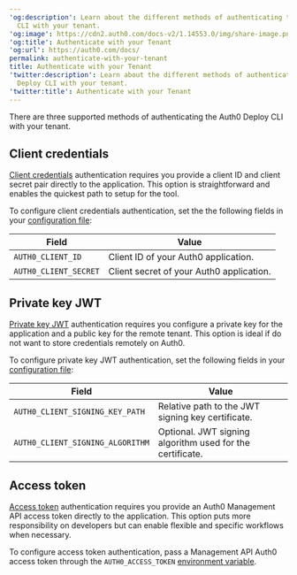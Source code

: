 ---
'og:description': Learn about the different methods of authenticating the Auth0 Deploy
  CLI with your tenant.
'og:image': https://cdn2.auth0.com/docs-v2/1.14553.0/img/share-image.png
'og:title': Authenticate with your Tenant
'og:url': https://auth0.com/docs/
permalink: authenticate-with-your-tenant
title: Authenticate with your Tenant
'twitter:description': Learn about the different methods of authenticating the Auth0
  Deploy CLI with your tenant.
'twitter:title': Authenticate with your Tenant
---
There are three supported methods of authenticating the Auth0 Deploy CLI with your tenant.

## Client credentials

[Client credentials](/docs/get-started/authentication-and-authorization-flow/client-credentials-flow) authentication requires you provide a <Tooltip tip="Client ID: Identification value given to your registered resource from Auth0." cta="View Glossary" href="/docs/glossary?term=client+ID">client ID</Tooltip> and <Tooltip tip="Client ID: Identification value given to your registered resource from Auth0." cta="View Glossary" href="/docs/glossary?term=client+secret">client secret</Tooltip> pair directly to the application. This option is straightforward and enables the quickest path to setup for the tool.

To configure client credentials authentication, set the the following fields in your [configuration file](/docs/deploy-monitor/deploy-cli-tool/configure-the-deploy-cli):

<table class="table"><thead>
<tr>
<th><strong>Field</strong></th>
<th><strong>Value</strong></th>
</tr>
</thead>
<tbody>
<tr>
<td><code>AUTH0_CLIENT_ID</code></td>
<td>Client ID of your Auth0 application.</td>
</tr>
<tr>
<td><code>AUTH0_CLIENT_SECRET</code></td>
<td>Client secret of your Auth0 application.</td>
</tr>
</tbody>
</table>

## Private key JWT

[Private key JWT](/docs/get-started/applications/configure-private-key-jwt) authentication requires you configure a private key for the application and a public key for the remote tenant. This option is ideal if do not want to store credentials remotely on Auth0.

To configure private key <Tooltip tip="JSON Web Token (JWT): Standard ID Token format (and often Access Token format) used to represent claims securely between two parties." cta="View Glossary" href="/docs/glossary?term=JWT">JWT</Tooltip> authentication, set the following fields in your [configuration file](/docs/deploy-monitor/deploy-cli-tool/configure-the-deploy-cli):

<table class="table"><thead>
<tr>
<th><strong>Field</strong></th>
<th><strong>Value</strong></th>
</tr>
</thead>
<tbody>
<tr>
<td><code>AUTH0_CLIENT_SIGNING_KEY_PATH</code></td>
<td>Relative path to the JWT signing key certificate.</td>
</tr>
<tr>
<td><code>AUTH0_CLIENT_SIGNING_ALGORITHM</code></td>
<td>Optional. JWT signing algorithm used for the certificate.</td>
</tr>
</tbody>
</table>

## Access token

[Access token](/docs/secure/tokens/access-tokens/management-api-access-tokens/get-management-api-access-tokens-for-production) authentication requires you provide an Auth0 <Tooltip tip="Management API: A product to allow customers to perform administrative tasks." cta="View Glossary" href="/docs/glossary?term=Management+API">Management API</Tooltip> <Tooltip tip="Management API: A product to allow customers to perform administrative tasks." cta="View Glossary" href="/docs/glossary?term=access+token">access token</Tooltip> directly to the application. This option puts more responsibility on developers but can enable flexible and specific workflows when necessary.

To configure access token authentication, pass a Management API Auth0 access token through the `AUTH0_ACCESS_TOKEN` [environment variable](/docs/deploy-monitor/deploy-cli-tool/configure-the-deploy-cli).